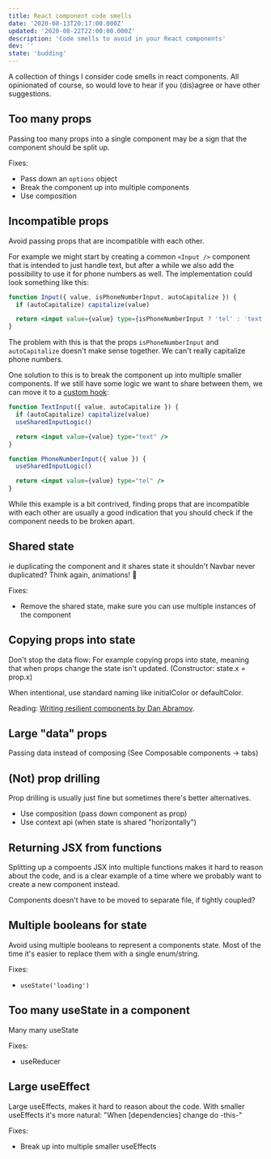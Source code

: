 ```yaml
---
title: React component code smells
date: '2020-08-13T20:17:00.000Z'
updated: '2020-08-22T22:00:00.000Z'
description: 'Code smells to avoid in your React components'
dev: ''
state: 'budding'
---
```


A collection of things I consider code smells in react components. All opinionated of course, so would love to hear if you (dis)agree or have other suggestions.

## Too many props

Passing too many props into a single component may be a sign that the component should be split up.

Fixes:

- Pass down an `options` object
- Break the component up into multiple components
- Use composition

## Incompatible props

Avoid passing props that are incompatible with each other.

For example we might start by creating a common `<Input />` component that is intended to just handle text, but after a while we also add the possibility to use it for phone numbers as well. The implementation could look something like this:

```jsx
function Input({ value, isPhoneNumberInput, autoCapitalize }) {
  if (autoCapitalize) capitalize(value)

  return <input value={value} type={isPhoneNumberInput ? 'tel' : 'text'} />
}
```

The problem with this is that the props `isPhoneNumberInput` and `autoCapitalize` doesn't make sense together. We can't really capitalize phone numbers.

One solution to this is to break the component up into multiple smaller components. If we still have some logic we want to share between them, we can move it to a [custom hook](https://reactjs.org/docs/hooks-custom.html):

```jsx
function TextInput({ value, autoCapitalize }) {
  if (autoCapitalize) capitalize(value)
  useSharedInputLogic()

  return <input value={value} type="text" />
}

function PhoneNumberInput({ value }) {
  useSharedInputLogic()

  return <input value={value} type="tel" />
}
```

While this example is a bit contrived, finding props that are incompatible with each other are usually a good indication that you should check if the component needs to be broken apart.

## Shared state

ie duplicating the component and it shares state it shouldn't
Navbar never duplicated? Think again, animations! 💫

Fixes:

- Remove the shared state, make sure you can use multiple instances of the component

## Copying props into state

Don't stop the data flow: For example copying props into state, meaning that when props change the state isn't updated. (Constructor: state.x = prop.x)

When intentional, use standard naming like initialColor or defaultColor.

Reading: [Writing resilient components by Dan Abramov](https://overreacted.io/writing-resilient-components/).

## Large "data" props

Passing data instead of composing (See Composable components → tabs)

## (Not) prop drilling

Prop drilling is usually just fine but sometimes there's better alternatives.

- Use composition (pass down component as prop)
- Use context api (when state is shared "horizontally")

## Returning JSX from functions

Splitting up a compoents JSX into multiple functions makes it hard to reason about the code, and is a clear example of a time where we probably want to create a new component instead.

Components doesn't have to be moved to separate file, if tightly coupled?

## Multiple booleans for state

Avoid using multiple booleans to represent a components state. Most of the time it's easier to replace them with a single enum/string.

Fixes:

- `useState('loading')`

## Too many useState in a component

Many many useState

Fixes:

- useReducer

## Large useEffect

Large useEffects, makes it hard to reason about the code. With smaller useEffects it's more natural:
"When [dependencies] change do -this-"

Fixes:

- Break up into multiple smaller useEffects
